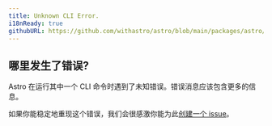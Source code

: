 ```yaml
---
title: Unknown CLI Error.
i18nReady: true
githubURL: https://github.com/withastro/astro/blob/main/packages/astro/src/core/errors/errors-data.ts
---
```


## 哪里发生了错误?

Astro 在运行其中一个 CLI 命令时遇到了未知错误。错误消息应该包含更多的信息。

如果你能稳定地重现这个错误，我们会很感激你能为此[创建一个 issue](https://astro.build/issues/)。

